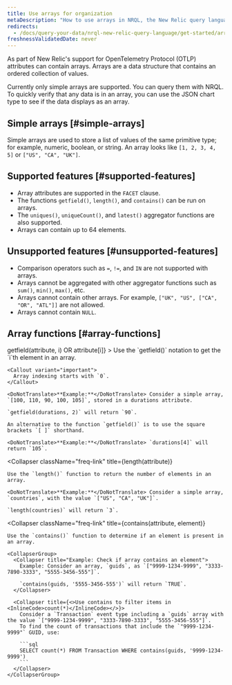 ```yaml
---
title: Use arrays for organization
metaDescription: "How to use arrays in NRQL, the New Relic query language"
redirects: 
  - /docs/query-your-data/nrql-new-relic-query-language/get-started/arrays-in-nrql
freshnessValidatedDate: never
---
```


As part of New Relic's support for OpenTelemetry Protocol (OTLP) attributes can contain arrays. Arrays are a data structure that contains an ordered collection of values.

Currently only simple arrays are supported. You can query them with NRQL. To quickly verify that any data is in an array, you can use the JSON chart type to see if the data displays as an array.

## Simple arrays [#simple-arrays]

Simple arrays are used to store a list of values of the same primitive type; for example, numeric, boolean, or string. An array looks like `[1, 2, 3, 4, 5]` or `["US", "CA", "UK"]`.

## Supported features [#supported-features]

* Array attributes are supported in the `FACET` clause.
* The functions `getfield()`, `length()`, and `contains()` can be run on arrays.
* The `uniques()`, `uniqueCount()`, and `latest()` aggregator functions are also supported.
* Arrays can contain up to 64 elements.

## Unsupported features [#unsupported-features]

* Comparison operators such as `=`, `!=`, and `IN` are not supported with arrays.
* Arrays cannot be aggregated with other aggregator functions such as `sum()`, `min()`, `max()`, etc.
* Arrays cannot contain other arrays. For example, `["UK", "US", ["CA", "OR", "ATL"]]` are not allowed.
* Arrays cannot contain `NULL`.

## Array functions [#array-functions]

<CollapserGroup>
  <Collapser
    className="freq-link"
    title={<InlineCode>getfield(attribute, i) OR attribute[i]</InlineCode>}
  >
    Use the `getfield()` notation to get the `i`th element in an array.

    <Callout variant="important">
      Array indexing starts with `0`.
    </Callout>

    <DoNotTranslate>**Example:**</DoNotTranslate> Consider a simple array, `[100, 110, 90, 100, 105]`, stored in a durations attribute.

    `getfield(durations, 2)` will return `90`.

    An alternative to the function `getfield()` is to use the square brackets `[ ]` shorthand.

    <DoNotTranslate>**Example:**</DoNotTranslate> `durations[4]` will return `105`.
  </Collapser>

  <Collapser
    className="freq-link"
    title={<InlineCode>length(attribute)</InlineCode>}
  >
    Use the `length()` function to return the number of elements in an array.

    <DoNotTranslate>**Example:**</DoNotTranslate> Consider a simple array, `countries`, with the value `["US", "CA", "UK"]`.

    `length(countries)` will return `3`.
  </Collapser>

  <Collapser
    className="freq-link"
    title={<InlineCode>contains(attribute, element)</InlineCode>}
  >
    Use the `contains()` function to determine if an element is present in an array.

    <CollapserGroup>
      <Collapser title="Example: Check if array contains an element">
        Example: Consider an array, `guids`, as `["9999-1234-9999", "3333-7890-3333", "5555-3456-555"]`.

        `contains(guids, '5555-3456-555')` will return `TRUE`.
      </Collapser>

      <Collapser title={<>Use contains to filter items in <InlineCode>count(*)</InlineCode></>}>
        Consider a `Transaction` event type including a `guids` array with the value `["9999-1234-9999", "3333-7890-3333", "5555-3456-555"]`.
        To find the count of transactions that include the `"9999-1234-9999"` GUID, use:

        ```sql
        SELECT count(*) FROM Transaction WHERE contains(guids, '9999-1234-9999')
        ```
      </Collapser>
    </CollapserGroup>
  </Collapser>
</CollapserGroup>
